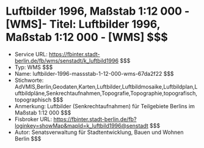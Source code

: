 # Luftbilder 1996, Maßstab 1:12 000 - [WMS]- Titel: Luftbilder 1996, Maßstab 1:12 000 - [WMS] $$$
- Service URL: https://fbinter.stadt-berlin.de/fb/wms/senstadt/k_luftbild1996 $$$
- Typ: WMS $$$
- Name: luftbilder-1996-massstab-1-12-000-wms-67da2f22 $$$
- Stichworte: AdVMIS,Berlin,Geodaten,Karten,Luftbilder,Luftbildmosaike,Luftbildplan,Luftbildpläne,Senkrechtaufnahmen,Topografie,Topographie,topografisch,topographisch $$$
- Anmerkung: Luftbilder (Senkrechtaufnahmen) für Teilgebiete Berlins im Maßstab  1:12 000 $$$
- Fisbroker URL: https://fbinter.stadt-berlin.de/fb?loginkey=showMap&mapId=k_luftbild1996@senstadt $$$
- Autor: Senatsverwaltung für Stadtentwicklung, Bauen und Wohnen Berlin $$$
